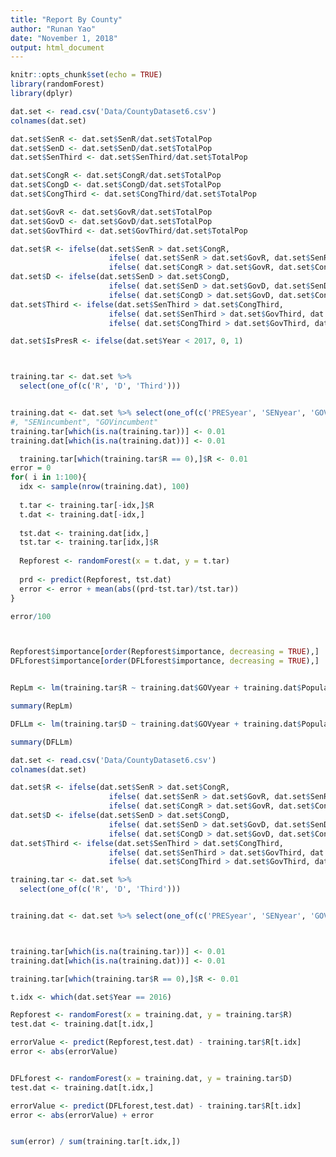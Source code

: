 ```yaml
---
title: "Report By County"
author: "Runan Yao"
date: "November 1, 2018"
output: html_document
---
```


```r
knitr::opts_chunk$set(echo = TRUE)
library(randomForest)
library(dplyr)
```





```r

dat.set <- read.csv('Data/CountyDataset6.csv')
colnames(dat.set)

dat.set$SenR <- dat.set$SenR/dat.set$TotalPop
dat.set$SenD <- dat.set$SenD/dat.set$TotalPop
dat.set$SenThird <- dat.set$SenThird/dat.set$TotalPop

dat.set$CongR <- dat.set$CongR/dat.set$TotalPop
dat.set$CongD <- dat.set$CongD/dat.set$TotalPop
dat.set$CongThird <- dat.set$CongThird/dat.set$TotalPop

dat.set$GovR <- dat.set$GovR/dat.set$TotalPop
dat.set$GovD <- dat.set$GovD/dat.set$TotalPop
dat.set$GovThird <- dat.set$GovThird/dat.set$TotalPop

dat.set$R <- ifelse(dat.set$SenR > dat.set$CongR, 
                      ifelse( dat.set$SenR > dat.set$GovR, dat.set$SenR, dat.set$GovR),
                      ifelse( dat.set$CongR > dat.set$GovR, dat.set$CongR, dat.set$GovR))
dat.set$D <- ifelse(dat.set$SenD > dat.set$CongD, 
                      ifelse( dat.set$SenD > dat.set$GovD, dat.set$SenD, dat.set$GovD),
                      ifelse( dat.set$CongD > dat.set$GovD, dat.set$CongD, dat.set$GovD))
dat.set$Third <- ifelse(dat.set$SenThird > dat.set$CongThird, 
                      ifelse( dat.set$SenThird > dat.set$GovThird, dat.set$SenThird, dat.set$GovThird),
                      ifelse( dat.set$CongThird > dat.set$GovThird, dat.set$CongThird, dat.set$GovThird))

dat.set$IsPresR <- ifelse(dat.set$Year < 2017, 0, 1)



training.tar <- dat.set %>% 
  select(one_of(c('R', 'D', 'Third')))


training.dat <- dat.set %>% select(one_of(c('PRESyear', 'SENyear', 'GOVyear', 'Age25to44', 'Age45to64', 'Over65', 'Age0to24', "White",  "Black" ,"Natives","Asian","Hispanic","PacificIslander", "Unemployment.Rate", "Land.Area","PopulationDensity", "IsPresR")))
#, "SENincumbent", "GOVincumbent"
training.tar[which(is.na(training.tar))] <- 0.01
training.dat[which(is.na(training.dat))] <- 0.01

  training.tar[which(training.tar$R == 0),]$R <- 0.01
error = 0
for( i in 1:100){
  idx <- sample(nrow(training.dat), 100)
  
  t.tar <- training.tar[-idx,]$R
  t.dat <- training.dat[-idx,]
  
  tst.dat <- training.dat[idx,]
  tst.tar <- training.tar[idx,]$R
  
  Repforest <- randomForest(x = t.dat, y = t.tar)
  
  prd <- predict(Repforest, tst.dat)
  error <- error + mean(abs((prd-tst.tar)/tst.tar))
}

error/100



Repforest$importance[order(Repforest$importance, decreasing = TRUE),]
DFLforest$importance[order(DFLforest$importance, decreasing = TRUE),]


RepLm <- lm(training.tar$R ~ training.dat$GOVyear + training.dat$PopulationDensity + training.dat$Over65 + training.dat$SENyear + training.dat$Age25to44 + training.dat$Age45to64 + training.dat$Black + training.dat$Unemployment.Rate)

summary(RepLm)

DFLLm <- lm(training.tar$D ~ training.dat$GOVyear + training.dat$PopulationDensity + training.dat$Over65 + training.dat$SENyear + training.dat$Age25to44 + training.dat$Age45to64 + training.dat$Black + training.dat$Unemployment.Rate)

summary(DFLLm)

```





```r
dat.set <- read.csv('Data/CountyDataset6.csv')
colnames(dat.set)

dat.set$R <- ifelse(dat.set$SenR > dat.set$CongR, 
                      ifelse( dat.set$SenR > dat.set$GovR, dat.set$SenR, dat.set$GovR),
                      ifelse( dat.set$CongR > dat.set$GovR, dat.set$CongR, dat.set$GovR))
dat.set$D <- ifelse(dat.set$SenD > dat.set$CongD, 
                      ifelse( dat.set$SenD > dat.set$GovD, dat.set$SenD, dat.set$GovD),
                      ifelse( dat.set$CongD > dat.set$GovD, dat.set$CongD, dat.set$GovD))
dat.set$Third <- ifelse(dat.set$SenThird > dat.set$CongThird, 
                      ifelse( dat.set$SenThird > dat.set$GovThird, dat.set$SenThird, dat.set$GovThird),
                      ifelse( dat.set$CongThird > dat.set$GovThird, dat.set$CongThird, dat.set$GovThird))

training.tar <- dat.set %>% 
  select(one_of(c('R', 'D', 'Third')))


training.dat <- dat.set %>% select(one_of(c('PRESyear', 'SENyear', 'GOVyear', 'Age25to44', 'Age45to64', 'Over65', 'Age0to24', "White",  "Black" ,"Natives","Asian","Hispanic","PacificIslander", "Unemployment.Rate", "Land.Area","PopulationDensity", "IsPresR")))



training.tar[which(is.na(training.tar))] <- 0.01
training.dat[which(is.na(training.dat))] <- 0.01

training.tar[which(training.tar$R == 0),]$R <- 0.01

t.idx <- which(dat.set$Year == 2016)

Repforest <- randomForest(x = training.dat, y = training.tar$R)
test.dat <- training.dat[t.idx,]

errorValue <- predict(Repforest,test.dat) - training.tar$R[t.idx]
error <- abs(errorValue)


DFLforest <- randomForest(x = training.dat, y = training.tar$D)
test.dat <- training.dat[t.idx,]

errorValue <- predict(DFLforest,test.dat) - training.tar$R[t.idx]
error <- abs(errorValue) + error


sum(error) / sum(training.tar[t.idx,])
```

